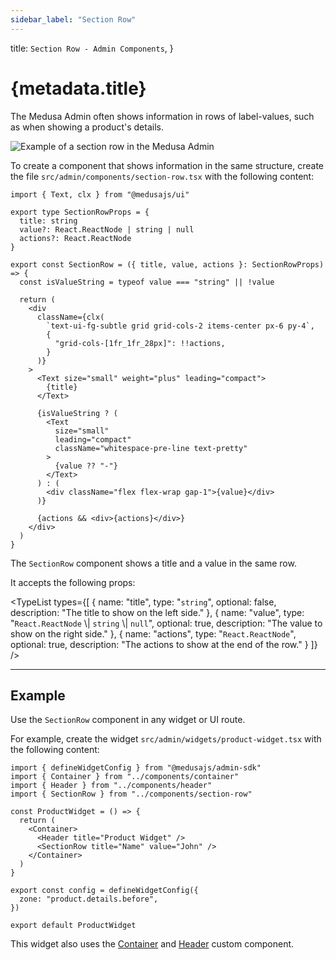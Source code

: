 ```yaml
---
sidebar_label: "Section Row"
---
```



  title: `Section Row - Admin Components`,
}

# {metadata.title}

The Medusa Admin often shows information in rows of label-values, such as when showing a product's details.

![Example of a section row in the Medusa Admin](https://res.cloudinary.com/dza7lstvk/image/upload/v1728292781/Medusa%20Resources/section-row_kknbnw.png)

To create a component that shows information in the same structure, create the file `src/admin/components/section-row.tsx` with the following content:

```tsx title="src/admin/components/section-row.tsx"
import { Text, clx } from "@medusajs/ui"

export type SectionRowProps = {
  title: string
  value?: React.ReactNode | string | null
  actions?: React.ReactNode
}

export const SectionRow = ({ title, value, actions }: SectionRowProps) => {
  const isValueString = typeof value === "string" || !value

  return (
    <div
      className={clx(
        `text-ui-fg-subtle grid grid-cols-2 items-center px-6 py-4`,
        {
          "grid-cols-[1fr_1fr_28px]": !!actions,
        }
      )}
    >
      <Text size="small" weight="plus" leading="compact">
        {title}
      </Text>

      {isValueString ? (
        <Text
          size="small"
          leading="compact"
          className="whitespace-pre-line text-pretty"
        >
          {value ?? "-"}
        </Text>
      ) : (
        <div className="flex flex-wrap gap-1">{value}</div>
      )}

      {actions && <div>{actions}</div>}
    </div>
  )
}
```

The `SectionRow` component shows a title and a value in the same row.

It accepts the following props:

<TypeList
  types={[
    {
      name: "title",
      type: "`string`",
      optional: false,
      description: "The title to show on the left side."
    },
    {
      name: "value",
      type: "`React.ReactNode` \\| `string` \\| `null`",
      optional: true,
      description: "The value to show on the right side."
    },
    {
      name: "actions",
      type: "`React.ReactNode`",
      optional: true,
      description: "The actions to show at the end of the row."
    }
  ]}
/>

---

## Example

Use the `SectionRow` component in any widget or UI route.

For example, create the widget `src/admin/widgets/product-widget.tsx` with the following content:

```tsx title="src/admin/widgets/product-widget.tsx"
import { defineWidgetConfig } from "@medusajs/admin-sdk"
import { Container } from "../components/container"
import { Header } from "../components/header"
import { SectionRow } from "../components/section-row"

const ProductWidget = () => {
  return (
    <Container>
      <Header title="Product Widget" />
      <SectionRow title="Name" value="John" />
    </Container>
  )
}

export const config = defineWidgetConfig({
  zone: "product.details.before",
})

export default ProductWidget
```

This widget also uses the [Container](../container/page.mdx) and [Header](../header/page.mdx) custom component.
